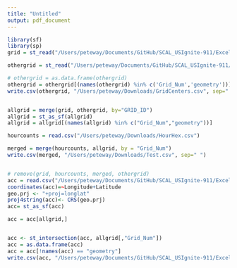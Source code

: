 ```yaml
---
title: "Untitled"
output: pdf_document
---
```


```r
library(sf)
library(sp)
grid = st_read("/Users/peteway/Documents/GitHub/SCAL_USIgnite-911/Excel & CSV Sheets/Shapefiles/HexGrid/HexGrid.shp")

othergrid = st_read("/Users/peteway/Documents/GitHub/SCAL_USIgnite-911/Excel & CSV Sheets/Shapefiles/HexGrid/Hex_Centeriod_and_Info.shp")

# othergrid = as.data.frame(othergrid)
othergrid = othergrid[(names(othergrid) %in% c('Grid_Num','geometry'))]
write.csv(othergrid, "/Users/peteway/Downloads/GridCenters.csv", sep=" ")


allgrid = merge(grid, othergrid, by="GRID_ID")
allgrid = st_as_sf(allgrid)
allgrid = allgrid[(names(allgrid) %in% c("Grid_Num","geometry"))]

hourcounts = read.csv("/Users/peteway/Downloads/HourHex.csv")

merged = merge(hourcounts, allgrid, by = "Grid_Num")
write.csv(merged, "/Users/peteway/Downloads/Test.csv", sep=" ")



```

```r
# remove(grid, hourcounts, merged, othergrid)
acc = read.csv("/Users/peteway/Documents/GitHub/SCAL_USIgnite-911/Excel & CSV Sheets/Forecast Accident Dates/01-25-2020.csv")
coordinates(acc)=~Longitude+Latitude
geo.prj <- "+proj=longlat"
proj4string(acc)<- CRS(geo.prj)
acc= st_as_sf(acc)

acc = acc[allgrid,]


acc <- st_intersection(acc, allgrid[,"Grid_Num"])
acc = as.data.frame(acc)
acc = acc[!names(acc) == "geometry"]
write.csv(acc, "/Users/peteway/Documents/GitHub/SCAL_USIgnite-911/Excel & CSV Sheets/Forecast Accident Dates/01-25-2020.csv", row.names= FALSE)
```

